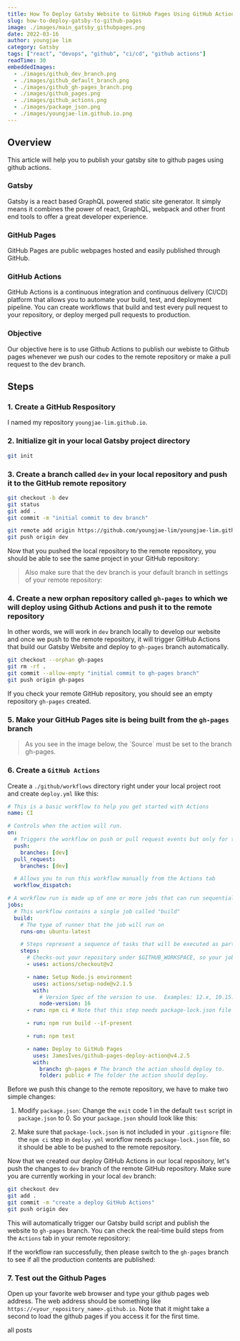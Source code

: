 ```yaml
---
title: How To Deploy Gatsby Website to GitHub Pages Using GitHub Actions 
slug: how-to-deploy-gatsby-to-github-pages
image: ./images/main_gatsby_githubpages.png
date: 2022-03-16
author: youngjae lim
category: Gatsby 
tags: ["react", "devops", "github", "ci/cd", "github actions"]
readTime: 30
embeddedImages:
  - ./images/github_dev_branch.png
  - ./images/github_default_branch.png
  - ./images/github_gh-pages_branch.png
  - ./images/github_pages.png
  - ./images/github_actions.png
  - ./images/package_json.png
  - ./images/youngjae-lim.github.io.png
---
```



## Overview

This article will help you to publish your gatsby site to github pages using github actions.

### Gatsby

Gatsby is a react based GraphQL powered static site generator. It simply means it combines the power of react, GraphQL, webpack and other front end tools to offer a great developer experience.

### GitHub Pages

GitHub Pages are public webpages hosted and easily published through GitHub.


### GitHub Actions

GitHub Actions is a continuous integration and continuous delivery (CI/CD) platform that allows you to automate your build, test, and deployment pipeline. You can create workflows that build and test every pull request to your repository, or deploy merged pull requests to production.

### Objective

Our objective here is to use Github Actions to publish our webiste to Github pages whenever we push our codes to the remote repository or make a pull request to the dev branch.

## Steps

### 1. Create a GitHub Respository

  I named my repository `youngjae-lim.github.io`.


### 2. Initialize git in your local Gatsby project directory

  ```bash
  git init
  ```

### 3. Create a branch called `dev` in your local repository and push it to the GitHub remote repository


  ```bash
  git checkout -b dev
  git status
  git add .
  git commit -m "initial commit to dev branch"

  git remote add origin https://github.com/youngjae-lim/youngjae-lim.github.io 
  git push origin dev 
  ```

  Now that you pushed the local repository to the remote repository, you should be able to see the same project in your GitHub repository:

  <GatsbyImage image={getImage(props.embeddedImages[0])} alt="github dev branch" />

  <blockquote display="warning">  
  Also make sure that the dev branch is your default branch in settings of your remote repository:
  </blockquote>
  
  <GatsbyImage image={getImage(props.embeddedImages[1])} alt="github default branch" />


### 4. Create a new orphan repository called `gh-pages` to which we will deploy using Github Actions and push it to the remote repository

  In other words, we will work in `dev` branch locally to develop our website and once we push to the remote repository, it will trigger GitHub Actions that build our Gatsby Website and deploy to `gh-pages` branch automatically. 
 
  ```bash
  git checkout --orphan gh-pages
  git rm -rf .
  git commit --allow-empty "initial commit to gh-pages branch"
  git push origin gh-pages
  ```

  If you check your remote GitHub repository, you should see an empty repository `gh-pages` created.

### 5. Make your GitHub Pages site is being built from the `gh-pages` branch

  <blockquote display="warning">  
  As you see in the image below, the `Source` must be set to the branch gh-pages.
  </blockquote>

  <GatsbyImage image={getImage(props.embeddedImages[3])} alt="github default branch for github pages" />

### 6. Create a `GitHub Actions`

  Create a `./github/workflows` directory right under your local project root and create `deploy.yml` like this:

  ```yml file=./github/workflows/deploy.yml highlights=32,36
  # This is a basic workflow to help you get started with Actions
  name: CI

  # Controls when the action will run.
  on:
    # Triggers the workflow on push or pull request events but only for the dev branch
    push:
      branches: [dev]
    pull_request:
      branches: [dev]

    # Allows you to run this workflow manually from the Actions tab
    workflow_dispatch:

  # A workflow run is made up of one or more jobs that can run sequentially or in parallel
  jobs:
    # This workflow contains a single job called "build"
    build:
      # The type of runner that the job will run on
      runs-on: ubuntu-latest

      # Steps represent a sequence of tasks that will be executed as part of the job
      steps:
        # Checks-out your repository under $GITHUB_WORKSPACE, so your job can access it
        - uses: actions/checkout@v2

        - name: Setup Node.js environment
          uses: actions/setup-node@v2.1.5
          with:
            # Version Spec of the version to use.  Examples: 12.x, 10.15.1, >=10.15.0
            node-version: 16
        - run: npm ci # Note that this step needs package-lock.json file

        - run: npm run build --if-present

        - run: npm test

        - name: Deploy to GitHub Pages
          uses: JamesIves/github-pages-deploy-action@v4.2.5
          with:
            branch: gh-pages # The branch the action should deploy to.
            folder: public # The folder the action should deploy.
  ```

  Before we push this change to the remote repository, we have to make two simple changes:
  1. Modify `package.json`: 
  Change the `exit` code 1 in the default `test` script in `package.json` to 0. So your `package.json` should look like this:

  <GatsbyImage image={getImage(props.embeddedImages[5])} alt="package.json" />

  2. Make sure that `package-lock.json` is not included in your `.gitignore` file: the `npm ci` step in `deploy.yml` workflow needs `package-lock.json` file, so it should be able to be pushed to the remote repository. 

  
Now that we created our deploy GitHub Actions in our local repository, let's push the changes to `dev` branch of the remote GitHub repository. Make sure you are currently working in your local `dev` branch:

  ```bash
  git checkout dev
  git add .
  git commit -m "create a deploy GitHub Actions"
  git push origin dev
  ```

  This will automatically trigger our Gatsby build script and publish the website to `gh-pages` branch. You can check the real-time build steps from the `Actions` tab in your remote repository:

  <GatsbyImage image={getImage(props.embeddedImages[4])} alt="github actions" />

  If the workflow ran successfully, then please switch to the `gh-pages` branch to see if all the production contents are published:
  
  <GatsbyImage image={getImage(props.embeddedImages[2])} alt="github gh-pages branch" />

### 7. Test out the Github Pages

Open up your favorite web browser and type your github pages web address. The web address should be something like `https://<your_repository_name>.github.io`. Note that it might take a second to load the github pages if you access it for the first time. 
  
  <GatsbyImage image={getImage(props.embeddedImages[6])} alt="github gh-pages branch" />

<Link to='/posts' className='btn center-btn'>
  all posts
</Link>
